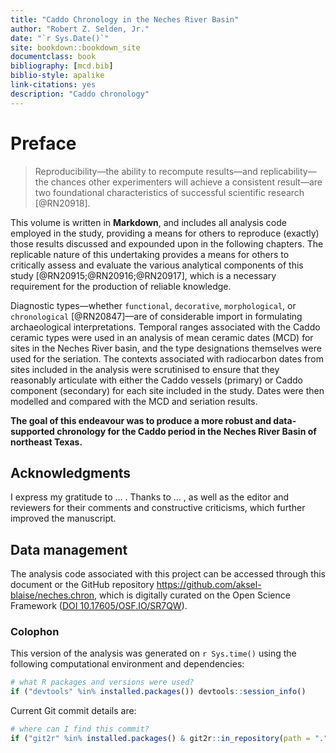 ```yaml
--- 
title: "Caddo Chronology in the Neches River Basin"
author: "Robert Z. Selden, Jr."
date: "`r Sys.Date()`"
site: bookdown::bookdown_site
documentclass: book
bibliography: [mcd.bib]
biblio-style: apalike
link-citations: yes
description: "Caddo chronology"
---
```


# Preface {-}

>Reproducibility---the ability to recompute results---and replicability---the chances other experimenters will achieve a consistent result---are two foundational characteristics of successful scientific research [@RN20918].

This volume is written in **Markdown**, and includes all analysis code employed in the study, providing a means for others to reproduce (exactly) those results discussed and expounded upon in the following chapters. The replicable nature of this undertaking provides a means for others to critically assess and evaluate the various analytical components of this study [@RN20915;@RN20916;@RN20917], which is a necessary requirement for the production of reliable knowledge. 

Diagnostic types---whether `functional`, `decorative`, `morphological`, or `chronological` [@RN20847]---are of considerable import in formulating archaeological interpretations. Temporal ranges associated with the Caddo ceramic types were used in an analysis of mean ceramic dates (MCD) for sites in the Neches River basin, and the type designations themselves were used for the seriation. The contexts associated with radiocarbon dates from sites included in the analysis were scrutinised to ensure that they reasonably articulate with either the Caddo vessels (primary) or Caddo component (secondary) for each site included in the study. Dates were then modelled and compared with the MCD and seriation results.

**The goal of this endeavour was to produce a more robust and data-supported chronology for the Caddo period in the Neches River Basin of northeast Texas.**

## Acknowledgments

I express my gratitude to ... . Thanks to ... , as well as the editor and reviewers for their comments and constructive criticisms, which further improved the manuscript.

## Data management

The analysis code associated with this project can be accessed through this document or the GitHub repository [https://github.com/aksel-blaise/neches.chron](https://github.com/aksel-blaise/neches.chron), which is digitally curated on the Open Science Framework ([DOI 10.17605/OSF.IO/SR7QW](https://osf.io/sr7qw//)).

### Colophon

This version of the analysis was generated on `r Sys.time()` using the following computational environment and dependencies: 

```r
# what R packages and versions were used?
if ("devtools" %in% installed.packages()) devtools::session_info()
```

Current Git commit details are:

```r
# where can I find this commit? 
if ("git2r" %in% installed.packages() & git2r::in_repository(path = ".")) git2r::repository(here::here())  
```
